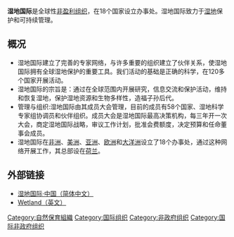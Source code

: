 '''湿地国际'''是全球性[[非盈利组织|非盈利组织]]，在18个国家设立办事处。湿地国际致力于[[湿地|湿地]]保护和可持续管理。
==概况==
*湿地国际建立了完善的专家网络，与许多重要的组织建立了伙伴关系，使湿地国际拥有全球湿地保护的重要工具。我们活动的基础是正确的科学，在120多个国家开展活动。
*湿地国际的宗旨是：通过在全球范围内开展研究，信息交流和保护活动，维持和恢复湿地，保护湿地资源和生物多样性，造福子孙后代。
*管理与组织:湿地国际由其成员大会管理，目前的成员有58个国家、湿地科学专家组协调员和伙伴组织。成员大会是湿地国际最高决策机构，每三年开一次大会，商定湿地国际战略，审议工作计划，批准会费额度，决定预算和任命董事会成员。
*湿地国际在[[非洲|非洲]]、[[美洲|美洲]]、[[亚洲|亚洲]]、[[欧洲|欧洲]]和[[大洋洲|大洋洲]]设立了18个办事处，通过这种网络开展工作，其总部设在[[荷兰|荷兰]]。 

==外部链接==
*[http://www.wetwonder.org/index.asp 湿地国际·中国（简体中文）] {{Wayback|url=http://www.wetwonder.org/index.asp |date=20060720112244 }}
*[http://www.wetlands.org/ Wetland（英文）] {{Wayback|url=http://www.wetlands.org/ |date=20060717012818 }}

{{org-stub}}
{{濕地}}

[[Category:自然保育組織|Category:自然保育組織]]
[[Category:国际组织|Category:国际组织]]
[[Category:非政府组织|Category:非政府组织]]
[[Category:国际非政府组织|Category:国际非政府组织]]